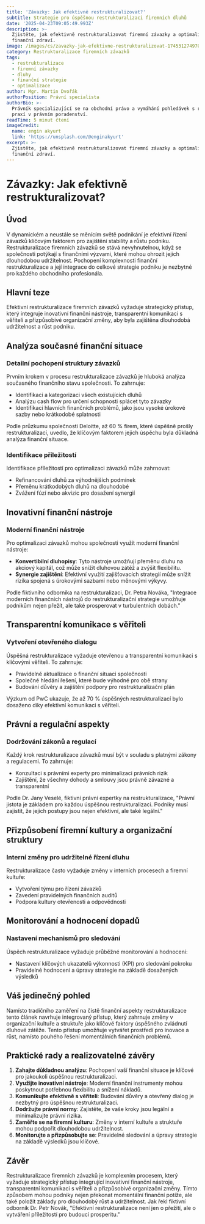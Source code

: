 ```yaml
---
title: 'Závazky: Jak efektivně restrukturalizovat?'
subtitle: Strategie pro úspěšnou restrukturalizaci firemních dluhů
date: '2025-04-23T09:05:49.993Z'
description: >-
  Zjistěte, jak efektivně restrukturalizovat firemní závazky a optimalizovat
  finanční zdraví.
image: /images/cs/zavazky-jak-efektivne-restrukturalizovat-1745312749705.jpg
category: Restrukturalizace firemních závazků
tags:
  - restrukturalizace
  - firemní závazky
  - dluhy
  - finanční strategie
  - optimalizace
author: Mgr. Martin Dvořák
authorPosition: Právní specialista
authorBio: >-
  Právník specializující se na obchodní právo a vymáhání pohledávek s rozsáhlou
  praxí v právním poradenství.
readTime: 5 minut čtení
imageCredit:
  name: engin akyurt
  link: 'https://unsplash.com/@enginakyurt'
excerpt: >-
  Zjistěte, jak efektivně restrukturalizovat firemní závazky a optimalizovat
  finanční zdraví.
---
```

# Závazky: Jak efektivně restrukturalizovat?

## Úvod

V dynamickém a neustále se měnícím světě podnikání je efektivní řízení závazků klíčovým faktorem pro zajištění stability a růstu podniku. Restrukturalizace firemních závazků se stává nevyhnutelnou, když se společnosti potýkají s finančními výzvami, které mohou ohrozit jejich dlouhodobou udržitelnost. Pochopení komplexnosti finanční restrukturalizace a její integrace do celkové strategie podniku je nezbytné pro každého obchodního profesionála.

## Hlavní teze

Efektivní restrukturalizace firemních závazků vyžaduje strategický přístup, který integruje inovativní finanční nástroje, transparentní komunikaci s věřiteli a přizpůsobivé organizační změny, aby byla zajištěna dlouhodobá udržitelnost a růst podniku.

## Analýza současné finanční situace

### Detailní pochopení struktury závazků

Prvním krokem v procesu restrukturalizace závazků je hluboká analýza současného finančního stavu společnosti. To zahrnuje:

- Identifikaci a kategorizaci všech existujících dluhů
- Analýzu cash flow pro určení schopnosti splácet tyto závazky
- Identifikaci hlavních finančních problémů, jako jsou vysoké úrokové sazby nebo krátkodobé splatnosti

Podle průzkumu společnosti Deloitte, až 60 % firem, které úspěšně prošly restrukturalizací, uvedlo, že klíčovým faktorem jejich úspěchu byla důkladná analýza finanční situace.

### Identifikace příležitostí

Identifikace příležitostí pro optimalizaci závazků může zahrnovat:

- Refinancování dluhů za výhodnějších podmínek
- Přeměnu krátkodobých dluhů na dlouhodobé
- Zvážení fúzí nebo akvizic pro dosažení synergií

## Inovativní finanční nástroje

### Moderní finanční nástroje

Pro optimalizaci závazků mohou společnosti využít moderní finanční nástroje:

- **Konvertibilní dluhopisy**: Tyto nástroje umožňují přeměnu dluhu na akciový kapitál, což může snížit dluhovou zátěž a zvýšit flexibilitu.
- **Synergie zajištění**: Efektivní využití zajišťovacích strategií může snížit rizika spojená s úrokovými sazbami nebo měnovými výkyvy.

Podle fiktivního odborníka na restrukturalizaci, Dr. Petra Nováka, "Integrace moderních finančních nástrojů do restrukturalizační strategie umožňuje podnikům nejen přežít, ale také prosperovat v turbulentních dobách."

## Transparentní komunikace s věřiteli

### Vytvoření otevřeného dialogu

Úspěšná restrukturalizace vyžaduje otevřenou a transparentní komunikaci s klíčovými věřiteli. To zahrnuje:

- Pravidelné aktualizace o finanční situaci společnosti
- Společné hledání řešení, které bude výhodné pro obě strany
- Budování důvěry a zajištění podpory pro restrukturalizační plán

Výzkum od PwC ukazuje, že až 70 % úspěšných restrukturalizací bylo dosaženo díky efektivní komunikaci s věřiteli.

## Právní a regulační aspekty

### Dodržování zákonů a regulací

Každý krok restrukturalizace závazků musí být v souladu s platnými zákony a regulacemi. To zahrnuje:

- Konzultaci s právními experty pro minimalizaci právních rizik
- Zajištění, že všechny dohody a smlouvy jsou právně závazné a transparentní

Podle Dr. Jany Veselé, fiktivní právní expertky na restrukturalizace, "Právní jistota je základem pro každou úspěšnou restrukturalizaci. Podniky musí zajistit, že jejich postupy jsou nejen efektivní, ale také legální."

## Přizpůsobení firemní kultury a organizační struktury

### Interní změny pro udržitelné řízení dluhu

Restrukturalizace často vyžaduje změny v interních procesech a firemní kultuře:

- Vytvoření týmu pro řízení závazků
- Zavedení pravidelných finančních auditů
- Podpora kultury otevřenosti a odpovědnosti

## Monitorování a hodnocení dopadů

### Nastavení mechanismů pro sledování

Úspěch restrukturalizace vyžaduje průběžné monitorování a hodnocení:

- Nastavení klíčových ukazatelů výkonnosti (KPI) pro sledování pokroku
- Pravidelné hodnocení a úpravy strategie na základě dosažených výsledků

## Váš jedinečný pohled

Namísto tradičního zaměření na čistě finanční aspekty restrukturalizace tento článek navrhuje integrovaný přístup, který zahrnuje změny v organizační kultuře a struktuře jako klíčové faktory úspěšného zvládnutí dluhové zátěže. Tento přístup umožňuje vytvářet prostředí pro inovace a růst, namísto pouhého řešení momentálních finančních problémů.

## Praktické rady a realizovatelné závěry

1. **Zahajte důkladnou analýzu**: Pochopení vaší finanční situace je klíčové pro jakoukoli úspěšnou restrukturalizaci.
2. **Využijte inovativní nástroje**: Moderní finanční instrumenty mohou poskytnout potřebnou flexibilitu a snížení nákladů.
3. **Komunikujte efektivně s věřiteli**: Budování důvěry a otevřený dialog je nezbytný pro úspěšnou restrukturalizaci.
4. **Dodržujte právní normy**: Zajistěte, že vaše kroky jsou legální a minimalizujte právní rizika.
5. **Zaměřte se na firemní kulturu**: Změny v interní kultuře a struktuře mohou podpořit dlouhodobou udržitelnost.
6. **Monitorujte a přizpůsobujte se**: Pravidelné sledování a úpravy strategie na základě výsledků jsou klíčové.

## Závěr

Restrukturalizace firemních závazků je komplexním procesem, který vyžaduje strategický přístup integrující inovativní finanční nástroje, transparentní komunikaci s věřiteli a přizpůsobivé organizační změny. Tímto způsobem mohou podniky nejen překonat momentální finanční potíže, ale také položit základy pro dlouhodobý růst a udržitelnost. Jak řekl fiktivní odborník Dr. Petr Novák, "Efektivní restrukturalizace není jen o přežití, ale o vytváření příležitostí pro budoucí prosperitu."
